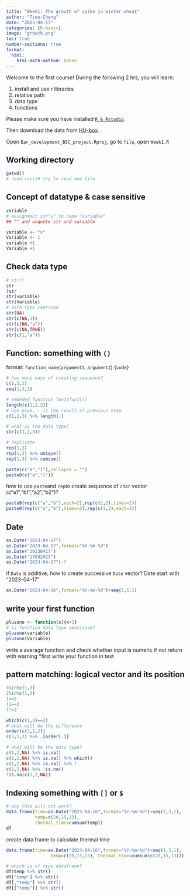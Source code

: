 ```yaml
---
title: "Week1: The growth of spike in winter wheat"
author: "Tien-Cheng"
date: "2023-04-17"
categories: [R-basic]
image: "growth.png"
toc: true
number-sections: true
format:
  html: 
    html-math-method: katex
---
```


Welcome to the first course! During the following 2 hrs, you will learn:

::: callout-note
1.  install and use r libraries
2.  relative path
3.  data type
4.  functions
:::

Please make sure you have installed [`R & Rstudio`](https://posit.co/download/rstudio-desktop/).

Then download the data from [HU-box](https://box.hu-berlin.de/smart-link/891660cb-750c-4312-bd34-e5748a76705a/).

Open `Ear_development_BSC_project.Rproj`, go to `file`, open `Week1.R`

## Working directory

```r
getwd()
# read.csv()# try to read one file

```

## Concept of datatype & case sensitive

```r
variable
# assignment str"v" to name "variable"
## "" and unquote str and variable 

variable <- "v"
Variable <- 1
variable +1
Variable +1 
```

## Check data type

```r
# str??
str
?str
str(variable)
str(Variable)
# data type coersion
str(NA)
str(c(NA,1))
str(c(NA,"a"))
str(c(NA,TRUE))
str(c(1,"a"))
```

## Function: something with `()`
format: `function_name`(`argument1`, `argument2`) {`code`}

```r
# how many ways of creating sequence?
c(1,2,3)
seq(1,3,1)

# embeded function fun2(fun1())
length(c(1,2,3))
# use pipe, . is the result of previous step
c(1,2,3) %>% length(.)

# what is the data type?
str(c(1,2,3))

# replicate
rep(1,3)
rep(1,3) %>% unique()
rep(1,3) %>% cumsum()

paste(c("a","1"),collapse = "")
paste0(c("a","1"))
```

::: callout-challenge
how to use `paste`and `rep`to create sequence of `char` vector c("a1","b1","a2","b2")? 
:::
```r
paste0(rep(c("a","b"),each=2),rep(c(1,2),times=2))
paste0(rep(c("a","b"),times=2),rep(c(1,2),each=2))
```
## Date
```r
as.Date("2023-04-17")
as.Date("2023-04-17",format="%Y-%m-%d")
as.Date("20230417")
as.Date("17042023")
as.Date("2023-04-17")-7
```
::: callout-challenge
if `Date` is additive, how to create successive `Date` vector? Date start with "2023-04-17"
:::
```r
as.Date("2023-04-16",format="%Y-%m-%d")+seq(1,5,1)
```



## write your first function

```r
plusone <- function(x){x+1}
# is function data type sensitive?
plusone(variable)
plusone(Variable)
```

::: callout-challenge
write a average function and check whether input is numeric if not return with warning \*first write your function in text
:::

## pattern matching: logical vector and its position 
```r
3%in%c(1,3) 
2%in%c(1,3) 
1==2 
!1==2 
1!=2 

which(c(1,3)==3) 
# what will be the difference
order(c(3,1,2)) 
c(3,1,2) %>% .[order(.)]

# what will be the data type?
c(1,2,NA) %>% is.na() 
c(1,2,NA) %>% is.na() %>% which() 
c(1,2,NA) %>% is.na() %>% !.
c(1,2,NA) %>% !is.na() 
!is.na(c(1,2,NA))
```

## Indexing something with `[]` or `$`
```r
# why this will not work?
data.frame(time=as.Date("2023-04-16",format="%Y-%m-%d")+seq(1,3,1),
           temp=c(20,15,13), 
           thermal_time=cumsum(temp))
df
```
::: callout-challenge
create data frame to calculate thermal time 
::: 
```r
data.frame(time=as.Date("2023-04-16",format="%Y-%m-%d")+seq(1,3,1),
                 temp=c(20,15,13), thermal_time=cumsum(c(20,15,13)))
```
```r
# which is of type dataframe?
df$temp %>% str()
df["temp"] %>% str()
df[,"temp"] %>% str()
df[["temp"]] %>% str()
```
